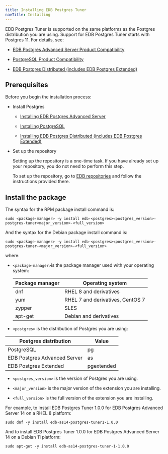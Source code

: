 ```yaml
---
title: Installing EDB Postgres Tuner 
navTitle: Installing
---
```


EDB Postgres Tuner is supported on the same platforms as the Postgres distribution you are using. Support for EDB Postgres Tuner starts with Postgres 11. For details, see:
- [EDB Postgres Advanced Server Product Compatibility](https://www.enterprisedb.com/platform-compatibility#epas)

- [PostgreSQL Product Compatibility](https://www.enterprisedb.com/resources/platform-compatibility#pg)
- [EDB Postgres Distributed (includes EDB Postgres Extended)](https://www.enterprisedb.com/resources/platform-compatibility#bdr)

## Prerequisites

Before you begin the installation process:

- Install Postgres
  - [Installing EDB Postgres Advanced Server](/epas/latest/epas_inst_linux/installing_epas_using_edb_repository/)

  - [Installing PostgreSQL](https://www.postgresql.org/download/) 

  - [Installing EDB Postgres Distributed (includes EDB Postgres Extended)](/pgd/latest/deployments/tpaexec/)

- Set up the repository

  Setting up the repository is a one-time task. If you have already set up your repository, you do not need to perform this step.

  To set up the repository, go to [EDB repositories](https://www.enterprisedb.com/repos-downloads) and follow the instructions provided there.



## Install the package

The syntax for the RPM package install command is:

```shell
sudo <package-manager> -y install edb-<postgres><postgres_version>-postgres-tuner<major_version>-<full_version>
```

And the syntax for the Debian package install command is:

```shell
sudo <package-manager> -y install edb-<postgres><postgres_version>-postgres-tuner-<major_version>-<full_version>
```

where: 
- `<package-manager>`is the package manager used with your operating system:

  | Package manager |             Operating system     |
  | --------------- | -------------------------------- |
  | dnf             | RHEL 8 and derivatives           |
  | yum             | RHEL 7 and derivatives, CentOS 7 |
  | zypper          | SLES                             |
  | apt-get         | Debian and derivatives           |

- `<postgres>` is the distribution of Postgres you are using:

 |    Postgres distribution     |   Value    |
 | ---------------------------- | ---------- |
 | PostgreSQL                   | pg         |
 | EDB Postgres Advanced Server | as         |
 | EDB Postgres Extended        | pgextended |

- `<postgres_version>` is the version of Postgres you are using.

- `<major_version>` is the major version of the extension you are installing. 

- `<full_version>` is the full version of the extension you are installing.

For example, to install EDB Postgres Tuner 1.0.0 for EDB Postgres Advanced Server 14 on a RHEL 8 platform:

```shell
sudo dnf -y install edb-as14-postgres-tuner1-1.0.0
```

And to install EDB Postgres Tuner 1.0.0 for EDB Postgres Advanced Server 14 on a Debian 11 platform:

```shell
sudo apt-get -y install edb-as14-postgres-tuner-1-1.0.0
```

